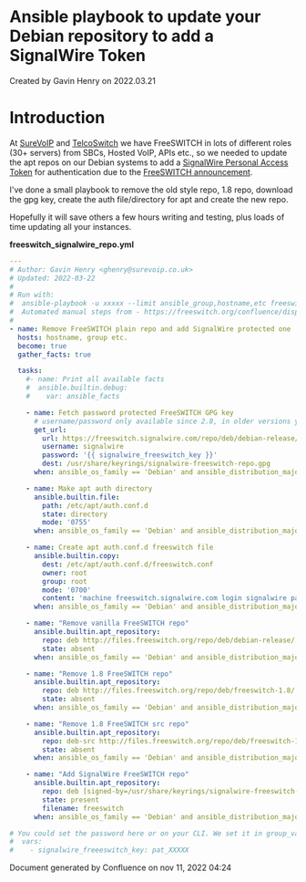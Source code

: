 
# Ansible playbook to update your Debian repository to add a SignalWire Token 

 Created by  Gavin Henry on 2022.03.21

# Introduction

At [SureVoIP](../../Interoperability/Providers-ITSPs/2883852.mdx#-freeswitch--provider-surevoip-uk-) and [TelcoSwitch](http://telcoswitch.com) we have FreeSWITCH in lots of different roles (30+ servers) from SBCs, Hosted VoIP, APIs etc., so we needed to update the apt repos on our Debian systems to add a [SignalWire Personal Access Token](https://id.signalwire.com/personal%5Faccess%5Ftokens) for authentication due to the [FreeSWITCH announcement](https://mailchi.mp/freeswitch.com/announcement-566106).

I've done a small playbook to remove the old style repo, 1.8 repo, download the gpg key, create the auth file/directory for apt and create the new repo. 

Hopefully it will save others a few hours writing and testing, plus loads of time updating all your instances.

**freeswitch\_signalwire\_repo.yml**

```yml
---
# Author: Gavin Henry <ghenry@surevoip.co.uk>
# Updated: 2022-03-22
#
# Run with:
#  ansible-playbook -u xxxxx --limit ansible_group,hostname,etc freeswitch_signalwire_repo.yml
#  Automated manual steps from - https://freeswitch.org/confluence/display/FREESWITCH/Debian
#
- name: Remove FreeSWITCH plain repo and add SignalWire protected one
  hosts: hostname, group etc.
  become: true
  gather_facts: true

  tasks:
    #- name: Print all available facts
    #  ansible.builtin.debug:
    #    var: ansible_facts

    - name: Fetch password protected FreeSWITCH GPG key
      # username/password only available since 2.8, in older versions you need to use url_username/url_password
      get_url:
        url: https://freeswitch.signalwire.com/repo/deb/debian-release/signalwire-freeswitch-repo.gpg
        username: signalwire
        password: '{{ signalwire_freeswitch_key }}'
        dest: /usr/share/keyrings/signalwire-freeswitch-repo.gpg
      when: ansible_os_family == 'Debian' and ansible_distribution_major_version|int >= 9

    - name: Make apt auth directory
      ansible.builtin.file:
        path: /etc/apt/auth.conf.d
        state: directory
        mode: '0755'
      when: ansible_os_family == 'Debian' and ansible_distribution_major_version|int >= 9

    - name: Create apt auth.conf.d freeswitch file
      ansible.builtin.copy:
        dest: /etc/apt/auth.conf.d/freeswitch.conf
        owner: root
        group: root
        mode: '0700'
        content: 'machine freeswitch.signalwire.com login signalwire password {{ signalwire_freeswitch_key }}'
      when: ansible_os_family == 'Debian' and ansible_distribution_major_version|int >= 9

    - name: "Remove vanilla FreeSWITCH repo"
      ansible.builtin.apt_repository:
        repo: deb http://files.freeswitch.org/repo/deb/debian-release/ {{ ansible_distribution_release }} main
        state: absent
      when: ansible_os_family == 'Debian' and ansible_distribution_major_version|int >= 9

    - name: "Remove 1.8 FreeSWITCH repo"
      ansible.builtin.apt_repository:
        repo: deb http://files.freeswitch.org/repo/deb/freeswitch-1.8/ {{ ansible_distribution_release }} main
        state: absent
      when: ansible_os_family == 'Debian' and ansible_distribution_major_version|int >= 9

    - name: "Remove 1.8 FreeSWITCH src repo"
      ansible.builtin.apt_repository:
        repo: deb-src http://files.freeswitch.org/repo/deb/freeswitch-1.8/ {{ ansible_distribution_release }} main
        state: absent
      when: ansible_os_family == 'Debian' and ansible_distribution_major_version|int >= 9

    - name: "Add SignalWire FreeSWITCH repo"
      ansible.builtin.apt_repository:
        repo: deb [signed-by=/usr/share/keyrings/signalwire-freeswitch-repo.gpg] https://freeswitch.signalwire.com/repo/deb/debian-release/ {{ ansible_distribution_release }} main
        state: present
        filename: freeswitch
      when: ansible_os_family == 'Debian' and ansible_distribution_major_version|int >= 9

# You could set the password here or on your CLI. We set it in group_vars/all in our Ansible Inventory
#  vars:
#    - signalwire_freeeswitch_key: pat_XXXXX
```
  
  
Document generated by Confluence on nov 11, 2022 04:24

